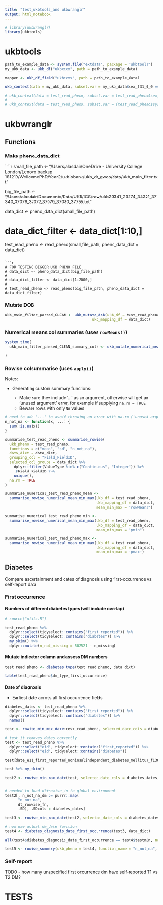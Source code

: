 ```yaml
---
title: "test_ukbtools_and ukbwranglr"
output: html_notebook
---
```


```r
# library(ukbwranglr)
library(ukbtools)
```

# ukbtools

```r
path_to_example_data <- system.file("extdata", package = "ukbtools")
my_ukb_data <- ukb_df("ukbxxxx", path = path_to_example_data)
```

```r
mapper <- ukb_df_field("ukbxxxx", path = path_to_example_data)
```

```r
ukb_context(data = my_ukb_data, subset.var = my_ukb_data$sex_f31_0_0 == "Male")

# ukb_context(data = test_read_pheno, subset.var = test_read_pheno$sex_f31_0_0 == "Male")
# 
# ukb_context(data = test_read_pheno, subset.var = (test_read_pheno$systolic_brachial_blood_pressure_during_pwa_f12674_2_0 > 120))
```


# ukbwranglr

## Functions

### Make pheno_data_dict

````r
small_file_path <- "/Users/alasdair/OneDrive - University College London/Lenovo backup 181219/WellcomePhD/Year2/ukbiobank/ukb_dr_gwas/data/ukb_main_filter.txt"

big_file_path <- "/Users/alasdair/Documents/Data/UKB/ICS/raw/ukb29341_29374_34321_37340_37076_37077_37079_37080_37755.txt"

data_dict <- pheno_data_dict(small_file_path)

# data_dict_filter <- data_dict[1:10,]

test_read_pheno <- read_pheno(small_file_path, pheno_data_dict = data_dict)
```

```r
# FOR TESTING BIGGER UKB PHENO FILE
# data_dict <- pheno_data_dict(big_file_path)
# 
# data_dict_filter <- data_dict[1:2000,]
# 
# test_read_pheno <- read_pheno(big_file_path, pheno_data_dict = data_dict_filter)
```

### Mutate DOB

```r
ukb_main_filter_parsed_CLEAN <- ukb_mutate_dob(ukb_df = test_read_pheno,
                                        ukb_mapping_df = data_dict)
```

### Numerical means col summaries (uses `rowMeans()`)

```r
system.time(
  ukb_main_filter_parsed_CLEAN_summary_cols <- ukb_mutate_numerical_means(ukb_df = ukb_main_filter_parsed_CLEAN, 
                                                                        ukb_mapping_df = data_dict)
)
```

### Rowise colsummarise (uses `apply()`)

Notes:

- Generating custom summary functions:
  
  - Make sure they include '...' as an argument, otherwise will get an 'unused argument' error, for example if supplying `na.rm = TRUE`
  - Beware rows with only `NA` values

```r
# need to add '...' to avoid throwing an error with na.rm ('unused argument')
n_not_na <- function(x, ...) {
  sum(!is.na(x))
}

summarise_test_read_pheno <- summarise_rowise(
  ukb_pheno = test_read_pheno,
  functions = c("mean", "sd", "n_not_na"),
  data_dict = data_dict,
  grouping_col = "Field_FieldID",
  selected_col_groups = data_dict %>% 
    dplyr::filter(ValueType %in% c("Continuous", "Integer")) %>% 
    .$Field_FieldID %>% 
    unique(),
  na.rm = TRUE
)

summarise_numerical_test_read_pheno_mean <-
  summarise_rowise_numerical_mean_min_max(ukb_df = test_read_pheno,
                                          ukb_mapping_df = data_dict,
                                          mean_min_max = "rowMeans")

summarise_numerical_test_read_pheno_min <-
  summarise_rowise_numerical_mean_min_max(ukb_df = test_read_pheno,
                                          ukb_mapping_df = data_dict,
                                          mean_min_max = "pmin")

summarise_numerical_test_read_pheno_max <-
  summarise_rowise_numerical_mean_min_max(ukb_df = test_read_pheno,
                                          ukb_mapping_df = data_dict,
                                          mean_min_max = "pmax")
```

## Diabetes 

Compare ascertainment and dates of diagnosis using first-occurrence vs self-report data

### First occurrence

#### Numbers of different diabetes types (will include overlap)

```r
# source("utils.R")

test_read_pheno %>% 
  dplyr::select(tidyselect::contains("first_reported")) %>% 
  dplyr::select(tidyselect::contains("diabetes")) %>% 
  my_skim() %>% 
  dplyr::mutate(n_not_missing = 502521 - n_missing)
```

#### Mutate indicator column and assess DM numbers

```r
test_read_pheno <- diabetes_type(test_read_pheno, data_dict)

table(test_read_pheno$dm_type_first_occurrence)
```

#### Date of diagnosis

- Earliest date across all first occurrence fields

```r
diabetes_dates <- test_read_pheno %>% 
  dplyr::select(tidyselect::contains("first_reported")) %>% 
  dplyr::select(tidyselect::contains("diabetes")) %>%
  names()

test <- rowise_min_max_date(test_read_pheno, selected_date_cols = diabetes_dates, new_colname = "test", min_max = "pmin")
```

```r
# test it removes dates correctly
test <- test_read_pheno %>% 
  dplyr::select("eid", tidyselect::contains("first_reported")) %>% 
  dplyr::select("eid", tidyselect::contains("diabetes"))

test[date_e11_first_reported_noninsulindependent_diabetes_mellitus_f130708_0_0 > lubridate::as_date("1995-01-01"), date_e11_first_reported_noninsulindependent_diabetes_mellitus_f130708_0_0 := lubridate::as_date("2037-07-07")]

test %>% my_skim()
```

```r
test2 <- rowise_min_max_date(test, selected_date_cols = diabetes_dates, new_colname = "test2", min_max = "pmax")


# needed to load dt+rowise_fn to global environment
test2[, n_not_na_dm := purrr::map(
      "n_not_na",
      dt_rowwise_fn,
      .SD), .SDcols = diabetes_dates]

test3 <- rowise_min_max_date(test2, selected_date_cols = diabetes_dates, new_colname = "testmin", min_max = "pmin")

# now use actual dm_date function
test4 <- diabetes_diagnosis_date_first_occurrence(test3, data_dict)

all(test4$diabetes_diagnosis_date_first_occurrence == test4$testmin, na.rm = TRUE)

test5 <- rowise_summary(ukb_pheno = test4, function_name = "n_not_na", selected_cols = diabetes_dates, new_colname = "rowise_test")
```


### Self-report

TODO  - how many unspecified first occurrence dm have self-reported T1 vs T2 DM?

# TESTS

<!-- ## Rowise summaries -->

<!-- ```{r} -->
<!-- copy_test_read_pheno <- test_read_pheno -->
<!-- ``` -->

<!-- ### rough idea for one function to one set of cols -->

<!-- ```{r} -->
<!-- # job list -->
<!-- functions <- c('mean') -->
<!-- columns <- test_read_pheno %>%  -->
<!--   dplyr::select(systolic_blood_pressure_automated_reading_f4080_0_0:systolic_blood_pressure_automated_reading_f4080_3_1) %>% -->
<!--   names() -->
<!-- column_group_name <- "f4080" -->
<!-- new_columns = paste(functions, column_group_name, sep = "_") -->

<!-- job_list <- list(columns, new_columns) -->
<!-- names(job_list) <- c('columns', 'new_columns') -->

<!-- # rowwise function -->
<!-- rowwise_fn <- function(fn, cols, ...) { -->
<!--   apply(cols, MARGIN = 1, fn, ...) -->
<!-- } -->
<!-- ``` -->

<!-- ```{r} -->
<!-- message("New cols na.rm = TRUE") -->
<!-- test_read_pheno[, job_list$new_columns := purrr::map(functions, rowwise_fn, .SD, na.rm = TRUE), .SDcols = job_list$columns] -->
<!-- head(test_read_pheno$mean_f4080) -->

<!-- test_read_pheno <- copy_test_read_pheno -->

<!-- message("New cols na.rm = FALSE") -->
<!-- test_read_pheno[, job_list$new_columns := purrr::map(job_list$functions, rowwise_fn, .SD, na.rm = FALSE), .SDcols = job_list$columns] -->
<!-- head(test_read_pheno$mean_f4080) -->
<!-- ``` -->

<!-- #### Benchmark - compare rowMeans() with apply() -->

<!-- - rowMeans() is ~50x faster -->

<!-- ```{r} -->
<!-- # benchmark - apply -->
<!-- test_read_pheno <- copy_test_read_pheno -->
<!-- system.time( -->
<!--   test_read_pheno[, job_list$new_columns := purrr::map(functions, rowwise_fn, .SD, na.rm = TRUE), .SDcols = job_list$columns] -->
<!--   ) -->
<!-- head(test_read_pheno$mean_f4080) -->

<!-- # benchmark - rowmeans -->
<!-- test_read_pheno <- copy_test_read_pheno -->
<!-- system.time( -->
<!--   test_read_pheno2 <- test_read_pheno %>% -->
<!--     dplyr::mutate(new_mean_col = rowMeans(dplyr::across(tidyselect::all_of(job_list$columns)), -->
<!--                                      na.rm = TRUE)) -->
<!-- ) -->
<!-- ``` -->

<!-- ```{r} -->
<!-- # now multiple functions -->
<!-- functions <- c('mean', 'sd') -->
<!-- new_columns = paste(functions, column_group_name, sep = "_") -->
<!-- job_list <- list(columns, new_columns) -->
<!-- names(job_list) <- c('columns', 'new_columns') -->

<!-- # benchmark - apply -->
<!-- system.time( -->
<!--   test_read_pheno[, job_list$new_columns := purrr::map(functions, rowwise_fn, .SD, na.rm = TRUE), .SDcols = job_list$columns] -->
<!--   ) -->
<!-- head(test_read_pheno$mean_f4080) -->

<!-- # benchmark - rowmeans -->
<!-- test_read_pheno <- copy_test_read_pheno -->
<!-- system.time( -->
<!--   test_read_pheno2 <- test_read_pheno %>% -->
<!--     dplyr::mutate(new_mean_col = rowMeans(dplyr::across(tidyselect::all_of(job_list$columns)), -->
<!--                                      na.rm = TRUE)) -->
<!-- ) -->
<!-- ``` -->


<!-- ### now apply to multiple groups of columns -->

<!-- ```{r} -->
<!-- # job list -->
<!-- functions <- c('mean', 'sd') -->
<!-- columns_diastolic <- test_read_pheno %>%  -->
<!--   dplyr::select(diastolic_blood_pressure_automated_reading_f4079_0_0:diastolic_blood_pressure_automated_reading_f4079_3_1) %>%  -->
<!--   names() -->
<!-- column_group_name <- "f4079" -->
<!-- new_columns = paste(functions, column_group_name, sep = "_") -->

<!-- job_list_distolic <- list(columns_diastolic, new_columns) -->
<!-- names(job_list_distolic) <- c('columns_diastolic', 'new_columns') -->

<!-- job_list_of_lists <- list(job_list, job_list_distolic) -->

<!-- names(job_list_of_lists) <- c("systolic", "diastolic") -->

<!-- for (i in seq_along(job_list_of_lists)) { -->
<!--   print(names(job_list_of_lists[[i]])) -->
<!-- } -->

<!-- for (id in job_list_of_lists) { -->
<!--   print(id) -->
<!-- } -->


<!-- pb <- progress::progress_bar$new(format = "[:bar] :current/:total (:percent)", -->
<!--                                    total = length(job_list_of_lists)) -->
<!-- pb$tick(0) -->

<!-- for (i in seq_along(job_list_of_lists)) { -->
<!--   pb$tick(1) -->
<!--   test_read_pheno[, job_list_of_lists[[i]]$new_columns := purrr::map(functions, rowwise_fn, .SD, na.rm = TRUE), .SDcols = job_list_of_lists[[i]]$columns] -->
<!-- } -->
<!-- ``` -->



